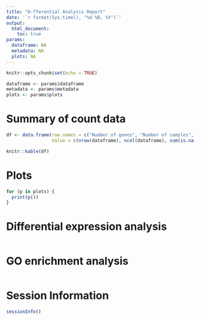```yaml
---
title: "D-fferential Analysis Report"
date: '`r format(Sys.time(), "%d %B, %Y")`'
output: 
  html_document:
    toc: true
params: 
  dataframe: NA
  metadata: NA
  plots: NA
---
```


```r
knitr::opts_chunk$set(echo = TRUE)

dataframe <- params$dataframe
metadata <- params$metadata
plots <- params$plots
```

# Summary of count data

```r
df <- data.frame(row.names = c("Number of genes", "Number of samples", "Number of NA's"),
                 Value = c(nrow(dataframe), ncol(dataframe), sum(is.na(dataframe))))

knitr::kable(df)
```

# Plots

```r
for (p in plots) {
  print(p())
}
```

# Differential expression analysis

```r

```

# GO enrichment analysis

```r

```

# Session Information

```r
sessionInfo()
```

